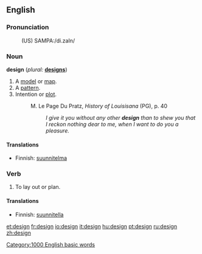 ==English==

===Pronunciation===
:(US) SAMPA:/di.zaIn/

===Noun===
'''design'''  (''plural:'' '''[[designs]]''')
# A [[model]] or [[map]].
# A [[pattern]].
# Intention or [[plot]].
#:M. Le Page Du Pratz, <i>History of Louisisana</i> (PG), p. 40
#:: <i>I give it you without any other <b>design</b> than to shew you that I reckon nothing dear to me, when I want to do you a pleasure.</i>

====Translations====
*Finnish: [[suunnitelma]]

===Verb===
{{en-infl-reg-consonant|design||}}
# To lay out or plan.

====Translations====
*Finnish: [[suunnitella]]


[[Category:1000 English basic words]]

[[et:design]]
[[fr:design]]
[[io:design]]
[[it:design]]
[[hu:design]]
[[pt:design]]
[[ru:design]]
[[zh:design]]